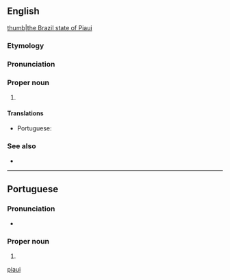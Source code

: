==English==
[[file:Brazil State Piaui.svg|thumb|the Brazil state of Piaui]]

===Etymology===
{{rfe||en|lang=en}}

===Pronunciation===
{{rfp||en|lang=en}}

===Proper noun===
{{en-proper noun}}

# {{place:Brazil/state|en|capital=Teresina|region=Northeast Region}}

====Translations====
{{trans-top|state in north-eastern Brazil}}
* Portuguese: {{t+|pt|Piauí|m}}
{{trans-mid}}
{{trans-bottom}}

===See also===
* {{pedialite}}

[[Category:English terms spelled with Í|piaui]]

----

==Portuguese==

===Pronunciation===
* {{a|Brazil}} {{IPA|/ˌpi.aw.ˈi/|lang=pt}}

===Proper noun===
{{pt-proper noun|m}}

# {{place:Brazil/state|pt|capital=Teresina|region=Northeast Region}}